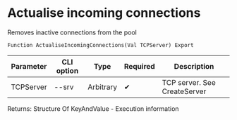 ﻿---
sidebar_position: 9
---


# Actualise incoming connections
 Removes inactive connections from the pool



`Function ActualiseIncomingConnections(Val TCPServer) Export`

  | Parameter | CLI option | Type | Required | Description |
  |-|-|-|-|-|
  | TCPServer | --srv | Arbitrary | &#x2714; | TCP server. See CreateServer |

  
  Returns:  Structure Of KeyAndValue - Execution information

<br/>




```bsl title="1C:Enterprise/OneScript code example"

```
 




